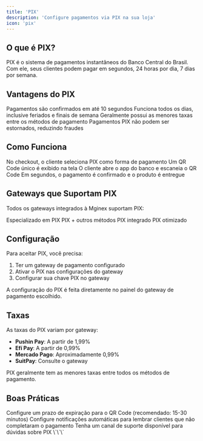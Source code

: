 ```yaml
---
title: 'PIX'
description: 'Configure pagamentos via PIX na sua loja'
icon: 'pix'
---
```


## O que é PIX?

PIX é o sistema de pagamentos instantâneos do Banco Central do Brasil. Com ele, seus clientes podem pagar em segundos, 24 horas por dia, 7 dias por semana.

## Vantagens do PIX

<CardGroup cols={2}>
  <Card title="Aprovação Instantânea" icon="bolt">
    Pagamentos são confirmados em até 10 segundos
  </Card>
  
  <Card title="Disponível 24/7" icon="clock">
    Funciona todos os dias, inclusive feriados e finais de semana
  </Card>
  
  <Card title="Taxas Menores" icon="dollar-sign">
    Geralmente possui as menores taxas entre os métodos de pagamento
  </Card>
  
  <Card title="Sem Estorno" icon="shield-check">
    Pagamentos PIX não podem ser estornados, reduzindo fraudes
  </Card>
</CardGroup>

## Como Funciona

<Steps>
  <Step title="Cliente Escolhe PIX">
    No checkout, o cliente seleciona PIX como forma de pagamento
  </Step>
  
  <Step title="QR Code é Gerado">
    Um QR Code único é exibido na tela
  </Step>
  
  <Step title="Cliente Escaneia">
    O cliente abre o app do banco e escaneia o QR Code
  </Step>
  
  <Step title="Confirmação Instantânea">
    Em segundos, o pagamento é confirmado e o produto é entregue
  </Step>
</Steps>

## Gateways que Suportam PIX

Todos os gateways integrados à Mginex suportam PIX:

<CardGroup cols={3}>
  <Card title="Pushin Pay" icon="bolt">
    Especializado em PIX
  </Card>
  
  <Card title="Efí Pay" icon="building">
    PIX + outros métodos
  </Card>
  
  <Card title="Mercado Pago" icon="money-bill">
    PIX integrado
  </Card>
  
  <Card title="SuitPay" icon="wallet">
    PIX otimizado
  </Card>
</CardGroup>

## Configuração

Para aceitar PIX, você precisa:

1. Ter um gateway de pagamento configurado
2. Ativar o PIX nas configurações do gateway
3. Configurar sua chave PIX no gateway

<Info>
  A configuração do PIX é feita diretamente no painel do gateway de pagamento escolhido.
</Info>

## Taxas

As taxas do PIX variam por gateway:

- **Pushin Pay**: A partir de 1,99%
- **Efí Pay**: A partir de 0,99%
- **Mercado Pago**: Aproximadamente 0,99%
- **SuitPay**: Consulte o gateway

<Tip>
  PIX geralmente tem as menores taxas entre todos os métodos de pagamento.
</Tip>

## Boas Práticas

<AccordionGroup>
  <Accordion title="Defina um Tempo Limite" icon="clock">
    Configure um prazo de expiração para o QR Code (recomendado: 15-30 minutos)
  </Accordion>
  
  <Accordion title="Envie Lembretes" icon="bell">
    Configure notificações automáticas para lembrar clientes que não completaram o pagamento
  </Accordion>
  
  <Accordion title="Ofereça Suporte Rápido" icon="headset">
    Tenha um canal de suporte disponível para dúvidas sobre PIX
  </Accordion>
</AccordionGroup>
\`\`\`
